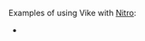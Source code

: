 
Examples of using Vike with [Nitro](https://github.com/unjs/nitro):
 - <Example timestamp="2023.09" repo="ThimoDEV/turbo-nitro-vike-example" />
